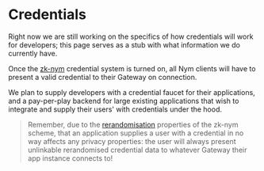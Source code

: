 
# Credentials

<Callout type="info" emoji="ℹ️">

Right now we are still working on the specifics of how credentials will work for developers; this page serves as a stub with what information we do currently have.

</Callout>

Once the [zk-nym](../../network/cryptography/zk-nym) credential system is turned on, all Nym clients will have to present a valid credential to their Gateway on connection.

We plan to supply developers with a credential faucet for their applications, and a pay-per-play backend for large existing applications that wish to integrate and supply their users' with credentials under the hood.

> Remember, due to the [rerandomisation](../../network/cryptography/zk-nym/rerandomise) properties of the zk-nym scheme, that an application supplies a user with a credential in no way affects any privacy properties: the user will always present unlinkable rerandomised credential data to whatever Gateway their app instance connects to!

